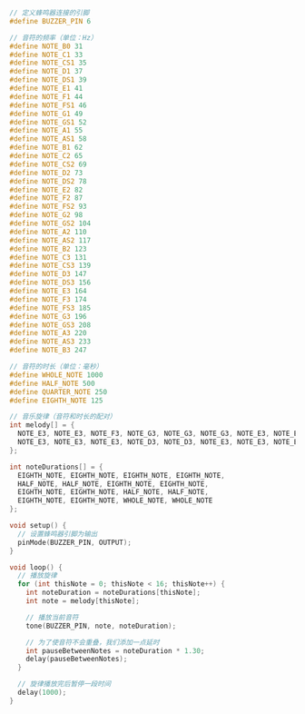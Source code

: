 ```cpp

// 定义蜂鸣器连接的引脚
#define BUZZER_PIN 6

// 音符的频率（单位：Hz）
#define NOTE_B0 31
#define NOTE_C1 33
#define NOTE_CS1 35
#define NOTE_D1 37
#define NOTE_DS1 39
#define NOTE_E1 41
#define NOTE_F1 44
#define NOTE_FS1 46
#define NOTE_G1 49
#define NOTE_GS1 52
#define NOTE_A1 55
#define NOTE_AS1 58
#define NOTE_B1 62
#define NOTE_C2 65
#define NOTE_CS2 69
#define NOTE_D2 73
#define NOTE_DS2 78
#define NOTE_E2 82
#define NOTE_F2 87
#define NOTE_FS2 93
#define NOTE_G2 98
#define NOTE_GS2 104
#define NOTE_A2 110
#define NOTE_AS2 117
#define NOTE_B2 123
#define NOTE_C3 131
#define NOTE_CS3 139
#define NOTE_D3 147
#define NOTE_DS3 156
#define NOTE_E3 164
#define NOTE_F3 174
#define NOTE_FS3 185
#define NOTE_G3 196
#define NOTE_GS3 208
#define NOTE_A3 220
#define NOTE_AS3 233
#define NOTE_B3 247

// 音符的时长（单位：毫秒）
#define WHOLE_NOTE 1000
#define HALF_NOTE 500
#define QUARTER_NOTE 250
#define EIGHTH_NOTE 125

// 音乐旋律（音符和时长的配对）
int melody[] = {
  NOTE_E3, NOTE_E3, NOTE_F3, NOTE_G3, NOTE_G3, NOTE_G3, NOTE_E3, NOTE_E3,
  NOTE_E3, NOTE_E3, NOTE_E3, NOTE_D3, NOTE_D3, NOTE_E3, NOTE_E3, NOTE_E3
};

int noteDurations[] = {
  EIGHTH_NOTE, EIGHTH_NOTE, EIGHTH_NOTE, EIGHTH_NOTE, 
  HALF_NOTE, HALF_NOTE, EIGHTH_NOTE, EIGHTH_NOTE,
  EIGHTH_NOTE, EIGHTH_NOTE, HALF_NOTE, HALF_NOTE, 
  EIGHTH_NOTE, EIGHTH_NOTE, WHOLE_NOTE, WHOLE_NOTE
};

void setup() {
  // 设置蜂鸣器引脚为输出
  pinMode(BUZZER_PIN, OUTPUT);
}

void loop() {
  // 播放旋律
  for (int thisNote = 0; thisNote < 16; thisNote++) {
    int noteDuration = noteDurations[thisNote];
    int note = melody[thisNote];

    // 播放当前音符
    tone(BUZZER_PIN, note, noteDuration);

    // 为了使音符不会重叠，我们添加一点延时
    int pauseBetweenNotes = noteDuration * 1.30;
    delay(pauseBetweenNotes);
  }

  // 旋律播放完后暂停一段时间
  delay(1000);
}


```